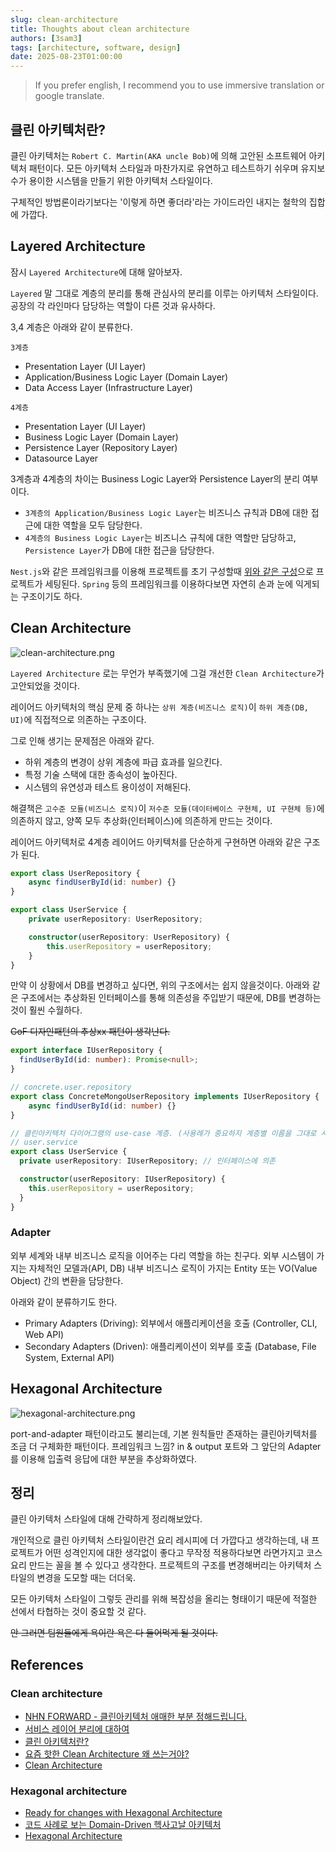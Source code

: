 ```yaml
---
slug: clean-architecture
title: Thoughts about clean architecture
authors: [3sam3]
tags: [architecture, software, design]
date: 2025-08-23T01:00:00
---
```


> If you prefer english, I recommend you to use immersive translation or google translate.

## 클린 아키텍처란?

클린 아키텍처는 `Robert C. Martin(AKA uncle Bob)`에 의해 고안된 소프트웨어 아키텍처 패턴이다.
모든 아키텍처 스타일과 마찬가지로 유연하고 테스트하기 쉬우며 유지보수가 용이한 시스템을 만들기 위한 아키텍처 스타일이다.

구체적인 방법론이라기보다는 '이렇게 하면 좋더라'라는 가이드라인 내지는 철학의 집합에 가깝다.

## Layered Architecture

잠시 `Layered Architecture`에 대해 알아보자.

`Layered` 말 그대로 계층의 분리를 통해 관심사의 분리를 이루는 아키텍처 스타일이다. 공장의 각 라인마다 담당하는 역할이 다른 것과 유사하다.

3,4 계층은 아래와 같이 분류한다.

`3계층`
- Presentation Layer (UI Layer)
- Application/Business Logic Layer (Domain Layer)
- Data Access Layer (Infrastructure Layer)

`4계층`
- Presentation Layer (UI Layer)
- Business Logic Layer (Domain Layer)
- Persistence Layer (Repository Layer)
- Datasource Layer

3계층과 4계층의 차이는 Business Logic Layer와 Persistence Layer의 분리 여부이다.

- `3계층의 Application/Business Logic Layer`는 비즈니스 규칙과 DB에 대한 접근에 대한 역할을 모두 담당한다.
- `4계층의 Business Logic Layer`는 비즈니스 규칙에 대한 역할만 담당하고, `Persistence Layer`가 DB에 대한 접근을 담당한다.

`Nest.js`와 같은 프레임워크를 이용해 프로젝트를 초기 구성할때 [위와 같은 구성](https://github.com/nestjs/nest/tree/master/sample/01-cats-app)으로 프로젝트가 세팅된다.
`Spring` 등의 프레임워크를 이용하다보면 자연히 손과 눈에 익게되는 구조이기도 하다.

## Clean Architecture
![clean-architecture.png](clean-architecture.png)

`Layered Architecture` 로는 무언가 부족했기에 그걸 개선한 `Clean Architecture`가 고안되었을 것이다.

레이어드 아키텍처의 핵심 문제 중 하나는 `상위 계층(비즈니스 로직)`이 `하위 계층(DB, UI)`에 직접적으로 의존하는 구조이다.

그로 인해 생기는 문제점은 아래와 같다.
- 하위 계층의 변경이 상위 계층에 파급 효과를 일으킨다.
- 특정 기술 스택에 대한 종속성이 높아진다.
- 시스템의 유연성과 테스트 용이성이 저해된다.

해결책은 `고수준 모듈(비즈니스 로직)`이 `저수준 모듈(데이터베이스 구현체, UI 구현체 등)`에 의존하지 않고, 양쪽 모두 추상화(인터페이스)에 의존하게 만드는 것이다.

레이어드 아키텍처로 4계층 레이어드 아키텍처를 단순하게 구현하면 아래와 같은 구조가 된다.
```typescript showLineNumbers {9}
export class UserRepository {
    async findUserById(id: number) {}
}

export class UserService {
    private userRepository: UserRepository;

    constructor(userRepository: UserRepository) {
        this.userRepository = userRepository;
    }
}
```

만약 이 상황에서 DB를 변경하고 싶다면, 위의 구조에서는 쉽지 않을것이다.
아래와 같은 구조에서는 추상화된 인터페이스를 통해 의존성을 주입받기 때문에, DB를 변경하는 것이 훨씬 수월하다.

~~GoF 디자인패턴의 추상xx 패턴이 생각난다.~~

```typescript showLineNumbers {13}
export interface IUserRepository {
  findUserById(id: number): Promise<null>;
}

// concrete.user.repository
export class ConcreteMongoUserRepository implements IUserRepository {
    async findUserById(id: number) {}
}

// 클린아키텍처 다이어그램의 use-case 계층. (사용례가 중요하지 계층별 이름을 그대로 사용하는것은 중요하지 않다고 생각하여 service 라는 이름을 사용하였다.)
// user.service
export class UserService {
  private userRepository: IUserRepository; // 인터페이스에 의존

  constructor(userRepository: IUserRepository) {
    this.userRepository = userRepository;
  }
}
```

### Adapter
외부 세계와 내부 비즈니스 로직을 이어주는 다리 역할을 하는 친구다.
외부 시스템이 가지는 자체적인 모델과(API, DB) 내부 비즈니스 로직이 가지는 Entity 또는 VO(Value Object) 간의 변환을 담당한다.

아래와 같이 분류하기도 한다.
- Primary Adapters (Driving): 외부에서 애플리케이션을 호출 (Controller, CLI, Web API)
- Secondary Adapters (Driven): 애플리케이션이 외부를 호출 (Database, File System, External API)

## Hexagonal Architecture
![hexagonal-architecture.png](hexagonal-architecture.png)

port-and-adapter 패턴이라고도 불리는데, 기본 원칙들만 존재하는 클린아키텍처를 조금 더 구체화한 패턴이다. 프레임워크 느낌?
in & output 포트와 그 앞단의 Adapter를 이용해 입출력 응답에 대한 부분을 추상화하였다.

## 정리
클린 아키텍처 스타일에 대해 간략하게 정리해보았다.

개인적으로 클린 아키텍처 스타일이란건 요리 레시피에 더 가깝다고 생각하는데, 내 프로젝트가 어떤 성격인지에 대한 생각없이 좋다고 무작정 적용하다보면 라면가지고 코스요리 만드는 꼴을 볼 수 있다고 생각한다.
프로젝트의 구조를 변경해버리는 아키텍처 스타일의 변경을 도모할 때는 더더욱.

모든 아키텍처 스타일이 그렇듯 관리를 위해 복잡성을 올리는 형태이기 때문에 적절한 선에서 타협하는 것이 중요할 것 같다.

~~안 그러면 팀원들에게 욕이란 욕은 다 들어먹게 될 것이다.~~

## References

### Clean architecture
- [NHN FORWARD - 클린아키텍처 애매한 부분 정해드립니다.](https://www.youtube.com/watch?v=g6Tg6_qpIVc&ab_channel=NHNCloud)
- [서비스 레이어 분리에 대하여](https://jaeseo0519.tistory.com/380)
- [클린 아키텍처란?](https://k-elon.tistory.com/38)
- [요즘 핫한 Clean Architecture 왜 쓰는거야?](https://meetup.nhncloud.com/posts/345)
- [Clean Architecture](https://janechoi.tistory.com/79)

### Hexagonal architecture
- [Ready for changes with Hexagonal Architecture](https://netflixtechblog.com/ready-for-changes-with-hexagonal-architecture-b315ec967749)
- [코드 사례로 보는 Domain-Driven 헥사고날 아키텍처](https://devblog.kakaostyle.com/ko/2025-03-21-1-domain-driven-hexagonal-architecture-by-example/)
- [Hexagonal Architecture](https://devocean.sk.com/blog/techBoardDetail.do?ID=165581)
